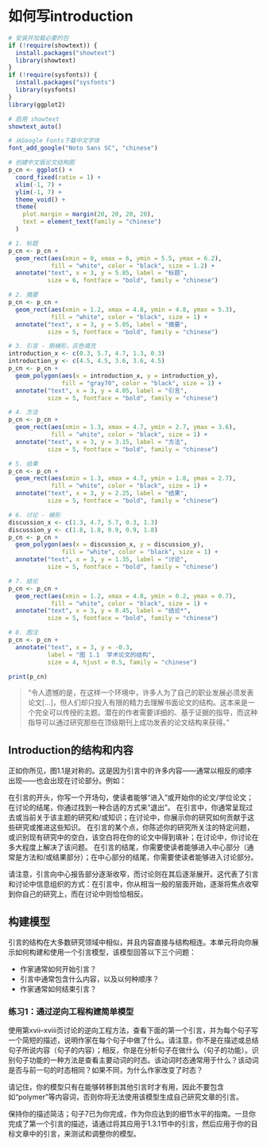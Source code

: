 # 如何写introduction {#introduction}


```r
# 安装并加载必要的包
if (!require(showtext)) {
  install.packages("showtext")
  library(showtext)
}
if (!require(sysfonts)) {
  install.packages("sysfonts")
  library(sysfonts)
}
library(ggplot2)

# 启用 showtext
showtext_auto()

# 从Google Fonts下载中文字体
font_add_google("Noto Sans SC", "chinese")

# 创建中文版论文结构图
p_cn <- ggplot() +
  coord_fixed(ratio = 1) +
  xlim(-1, 7) +
  ylim(-1, 7) +
  theme_void() +
  theme(
    plot.margin = margin(20, 20, 20, 20),
    text = element_text(family = "chinese")
  )

# 1. 标题
p_cn <- p_cn + 
  geom_rect(aes(xmin = 0, xmax = 6, ymin = 5.5, ymax = 6.2), 
            fill = "white", color = "black", size = 1.2) +
  annotate("text", x = 3, y = 5.85, label = "标题", 
           size = 6, fontface = "bold", family = "chinese")

# 2. 摘要
p_cn <- p_cn + 
  geom_rect(aes(xmin = 1.2, xmax = 4.8, ymin = 4.8, ymax = 5.3), 
            fill = "white", color = "black", size = 1) +
  annotate("text", x = 3, y = 5.05, label = "摘要", 
           size = 5, fontface = "bold", family = "chinese")

# 3. 引言 - 倒梯形，灰色填充
introduction_x <- c(0.3, 5.7, 4.7, 1.3, 0.3)
introduction_y <- c(4.5, 4.5, 3.6, 3.6, 4.5)
p_cn <- p_cn + 
  geom_polygon(aes(x = introduction_x, y = introduction_y), 
               fill = "gray70", color = "black", size = 1) +
  annotate("text", x = 3, y = 4.05, label = "引言", 
           size = 5, fontface = "bold", family = "chinese")

# 4. 方法
p_cn <- p_cn + 
  geom_rect(aes(xmin = 1.3, xmax = 4.7, ymin = 2.7, ymax = 3.6), 
            fill = "white", color = "black", size = 1) +
  annotate("text", x = 3, y = 3.15, label = "方法", 
           size = 5, fontface = "bold", family = "chinese")

# 5. 结果
p_cn <- p_cn + 
  geom_rect(aes(xmin = 1.3, xmax = 4.7, ymin = 1.8, ymax = 2.7), 
            fill = "white", color = "black", size = 1) +
  annotate("text", x = 3, y = 2.25, label = "结果", 
           size = 5, fontface = "bold", family = "chinese")

# 6. 讨论 - 梯形
discussion_x <- c(1.3, 4.7, 5.7, 0.3, 1.3)
discussion_y <- c(1.8, 1.8, 0.9, 0.9, 1.8)
p_cn <- p_cn + 
  geom_polygon(aes(x = discussion_x, y = discussion_y), 
               fill = "white", color = "black", size = 1) +
  annotate("text", x = 3, y = 1.35, label = "讨论", 
           size = 5, fontface = "bold", family = "chinese")

# 7. 结论
p_cn <- p_cn + 
  geom_rect(aes(xmin = 1.2, xmax = 4.8, ymin = 0.2, ymax = 0.7), 
            fill = "white", color = "black", size = 1) +
  annotate("text", x = 3, y = 0.45, label = "结论*", 
           size = 5, fontface = "bold", family = "chinese")

# 8. 图注
p_cn <- p_cn + 
  annotate("text", x = 3, y = -0.3, 
           label = "图 1.1  学术论文的结构", 
           size = 4, hjust = 0.5, family = "chinese")

print(p_cn)
```


> “令人遗憾的是，在这样一个环境中，许多人为了自己的职业发展必须发表论文[...]，但人们却只投入有限的精力去理解书面论文的结构。这本来是一个完全可以传授的主题。潜在的作者需要详细的、基于证据的指导，而这种指导可以通过研究那些在顶级期刊上成功发表的论文结构来获得。”

## Introduction的结构和内容
正如你所见，图1.1是对称的。这是因为引言中的许多内容——通常以相反的顺序出现——也会出现在讨论部分。例如：

在引言的开头，你写一个开场句，使读者能够“进入”或开始你的论文/学位论文；在讨论的结尾，你通过找到一种合适的方式来“退出”。
在引言中，你通常呈现过去或当前关于该主题的研究和/或知识；在讨论中，你展示你的研究如何贡献于这些研究或推进这些知识。
在引言的某个点，你陈述你的研究所关注的特定问题，或识别现有研究中的空白，该空白将在你的论文中得到填补；在讨论中，你讨论在多大程度上解决了该问题。
在引言的结尾，你需要使读者能够进入中心部分（通常是方法和/或结果部分）；在中心部分的结尾，你需要使读者能够进入讨论部分。

请注意，引言向中心报告部分逐渐收窄，而讨论则在其后逐渐展开。这代表了引言和讨论中信息组织的方式：在引言中，你从相当一般的层面开始，逐渐将焦点收窄到你自己的研究上，而在讨论中则恰恰相反。


## 构建模型

引言的结构在大多数研究领域中相似，并且内容直接与结构相连。本单元将向你展示如何构建和使用一个引言模型，该模型回答以下三个问题：

* 作家通常如何开始引言？
* 引言中通常包含什么内容，以及以何种顺序？
* 作家通常如何结束引言？


### 练习1：通过逆向工程构建简单模型

使用第xvii–xviii页讨论的逆向工程方法，查看下面的第一个引言，并为每个句子写一个简短的描述，说明作家在每个句子中做了什么。请注意，你不是在描述或总结句子所说内容（句子的内容）；相反，你是在分析句子在做什么（句子的功能）。识别句子功能的一种方法是查看主要动词的时态。该动词时态通常用于什么？该动词是否与前一句的时态相同？如果不同，为什么作家改变了时态？

请记住，你的模型只有在能够转移到其他引言时才有用，因此不要包含如“polymer”等内容词，否则你将无法使用该模型生成自己研究文章的引言。

保持你的描述简洁；句子7已为你完成，作为你应达到的细节水平的指南。一旦你完成了第一个引言的描述，请通过将其应用于1.3.1节中的引言，然后应用于你的目标文章中的引言，来测试和调整你的模型。
